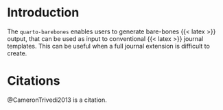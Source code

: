 # Introduction 

The `quarto-barebones` enables users to generate bare-bones {{< latex >}} output, that can be used as input to conventional {{< latex >}} journal templates. This can be useful when a full journal extension is difficult to create.

# Citations

@CameronTrivedi2013 is a citation.
